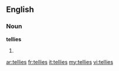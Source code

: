 ==English==

===Noun===
'''tellies'''

# {{plural of|[[telly]]}}

[[ar:tellies]]
[[fr:tellies]]
[[it:tellies]]
[[my:tellies]]
[[vi:tellies]]